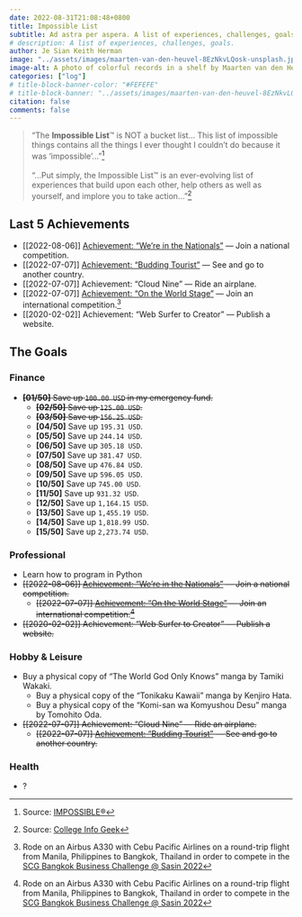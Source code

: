 ```yaml
---
date: 2022-08-31T21:08:48+0800
title: Impossible List
subtitle: Ad astra per aspera. A list of experiences, challenges, goals.
# description: A list of experiences, challenges, goals.
author: Je Sian Keith Herman
image: "../assets/images/maarten-van-den-heuvel-8EzNkvLQosk-unsplash.jpg"
image-alt: A photo of colorful records in a shelf by Maarten van den Heuvel on Unsplash
categories: ["log"]
# title-block-banner-color: "#FEFEFE"
# title-block-banner: "../assets/images/maarten-van-den-heuvel-8EzNkvLQosk-unsplash-dim.jpg"
citation: false
comments: false
---
```


> "The **Impossible List**™ is NOT a bucket list... This list of impossible things contains all the things I ever thought I couldn’t do because it was 'impossible'..."[^a]<br/><br/>
> "...Put simply, the Impossible List™ is an ever-evolving list of experiences that build upon each other, help others as well as yourself, and implore you to take action..."[^b]

[^a]: Source: [IMPOSSIBLE®](https://impossiblehq.com/impossible-list/#:~:text=The%20impossible%20list%20is%20NOT%20a%20bucket%20list.)
[^b]: Source: [College Info Geek](https://collegeinfogeek.com/about/meet-the-author/my-impossible-list/#:~:text=the%20impossible%20list%20is%20an%20ever%2Devolving%20list%20of%20experiences%20that%20build%20upon%20each%20other%2C%20help%20others%20as%20well%20as%20yourself%2C%20and%20implore%20you%20to%20take%20action.%20This%20is%20mine%2C%20which%20is%2C%20of%20course%2C%20ever%2Devolving.)


## Last 5 Achievements
- [[2022-08-06]] [Achievement: "We're in the Nationals"](https://www.facebook.com/photo.php?fbid=426822102808547) — Join a national competition.
- [[2022-07-07]] [Achievement: "Budding Tourist"](https://twitter.com/jskherman/status/1546436431220195328) — See and go to another country.
- [[2022-07-07]] Achievement: "Cloud Nine" — Ride an airplane.
- [[2022-07-07]] [Achievement: "On the World Stage"](https://www.facebook.com/bangkokbusinesschallenge/videos/591718025877563) — Join an international competition.[^1]
- [[2020-02-02]] Achievement: "Web Surfer to Creator" — Publish a website.

## The Goals

### Finance

- ~~**[01/50]** Save up `100.00 USD` in my emergency fund.~~
    - ~~**[02/50]** Save up `125.00 USD`.~~
    - ~~**[03/50]** Save up `156.25 USD`.~~
    - **[04/50]** Save up `195.31 USD`.
    - **[05/50]** Save up `244.14 USD`.
    - **[06/50]** Save up `305.18 USD`.
    - **[07/50]** Save up `381.47 USD`.
    - **[08/50]** Save up `476.84 USD`.
    - **[09/50]** Save up `596.05 USD`.
    - **[10/50]** Save up `745.00 USD`.
    - **[11/50]** Save up `931.32 USD`.
    - **[12/50]** Save up `1,164.15 USD`.
    - **[13/50]** Save up `1,455.19 USD`.
    - **[14/50]** Save up `1,818.99 USD`.
    - **[15/50]** Save up `2,273.74 USD`.

### Professional
- Learn how to program in Python
- ~~[[2022-08-06]] [Achievement: "We're in the Nationals"](https://www.facebook.com/photo.php?fbid=426822102808547) — Join a national competition.~~
    - ~~[[2022-07-07]] [Achievement: "On the World Stage"](https://www.facebook.com/bangkokbusinesschallenge/videos/591718025877563) — Join an international competition.[^1]~~
- ~~[[2020-02-02]] Achievement: "Web Surfer to Creator" — Publish a website.~~

### Hobby & Leisure
<!---
- Create a school that use cutting-edge, well-tested, and proven educational psychology research to produce excellent learning outcomes and advance base human capabilities.
    - Propose a new model and policy of education based on tech/skill-trees.
    - Implement gamification, adaptive, and personalized education.
--->
- Buy a physical copy of "The World God Only Knows" manga by Tamiki Wakaki.
    - Buy a physical copy of the "Tonikaku Kawaii" manga by Kenjiro Hata.
    - Buy a physical copy of the "Komi-san wa Komyushou Desu" manga by Tomohito Oda.
- ~~[[2022-07-07]] Achievement: "Cloud Nine" — Ride an airplane.~~
    - ~~[[2022-07-07]] [Achievement: "Budding Tourist"](https://twitter.com/jskherman/status/1546436431220195328) — See and go to another country.~~

### Health
- ?

[^1]: Rode on an Airbus A330 with Cebu Pacific Airlines on a round-trip flight from Manila, Philippines to Bangkok, Thailand in order to compete in the [SCG Bangkok Business Challenge @ Sasin 2022](https://bbc.sasin.edu/2022)